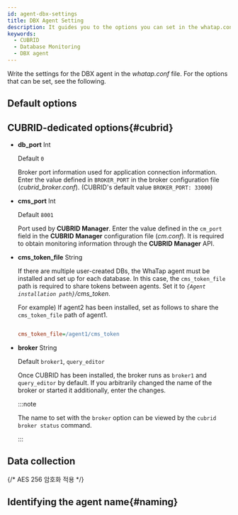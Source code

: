 ```yaml
---
id: agent-dbx-settings
title: DBX Agent Setting
description: It guides you to the options you can set in the whatap.conf file.
keywords:
  - CUBRID
  - Database Monitoring
  - DBX agent
---
```


Write the settings for the DBX agent in the *whatap.conf* file. For the options that can be set, see the following.

## Default options


<Dbagentdbxbasicoption />

## CUBRID-dedicated options{#cubrid}

- **db_port** <span class='type'>Int</span>

  Default `0`

  Broker port information used for application connection information. Enter the value defined in `BROKER_PORT` in the broker configuration file (*cubrid_broker.conf*). (CUBRID's default value `BROKER_PORT: 33000`)

- **cms_port** <span class='type'>Int</span>

  Default `8001`

  Port used by **CUBRID Manager**. Enter the value defined in the `cm_port` field in the **CUBRID Manager** configuration file (*cm.conf*). It is required to obtain monitoring information through the **CUBRID Manager** API.

- **cms_token_file** <span class='type'>String</span>

  If there are multiple user-created DBs, the WhaTap agent must be installed and set up for each database. In this case, the `cms_token_file` path is required to share tokens between agents. Set it to *`{Agent installation path}`/cms_token*. 

  For example) If agent2 has been installed, set as follows to share the `cms_token_file` path of agent1.

  ```ini title='whtap.conf'

  cms_token_file=/agent1/cms_token

  ```

- **broker** <span class='type'>String</span>

  Default `broker1`, `query_editor`

  Once CUBRID has been installed, the broker runs as `broker1` and `query_editor` by default. If you arbitrarily changed the name of the broker or started it additionally, enter the changes.

  :::note

  The name to set with the `broker` option can be viewed by the `cubrid broker status` command.

  :::

## Data collection


<Dbagentsettingdatacollection />

{/* AES 256 암호화 적용 */}

<Dbaes256encrypt />

## Identifying the agent name{#naming}


<Dbsettingagentnamedetails />


<Dbagentdbxnaming />
